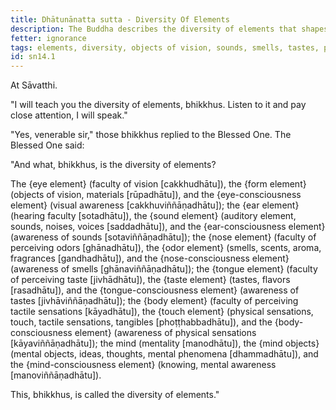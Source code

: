 ```yaml
---
title: Dhātunānatta sutta - Diversity Of Elements
description: The Buddha describes the diversity of elements that shapes one's experience.
fetter: ignorance
tags: elements, diversity, objects of vision, sounds, smells, tastes, physical sensations, mental objects, form element, sound element, odor element, taste element, touch element, sn, sn12-21, sn14, six sense bases
id: sn14.1
---
```


At Sāvatthi.

"I will teach you the diversity of elements, bhikkhus. Listen to it and pay close attention, I will speak."

"Yes, venerable sir," those bhikkhus replied to the Blessed One. The Blessed One said:

"And what, bhikkhus, is the diversity of elements?

The \{eye element} (faculty of vision [cakkhudhātu]), the \{form element} (objects of vision, materials [rūpadhātu]), and the \{eye-consciousness element} (visual awareness [cakkhuviññāṇadhātu]);
the \{ear element} (hearing faculty [sotadhātu]), the \{sound element} (auditory element, sounds, noises, voices [saddadhātu]), and the \{ear-consciousness element} (awareness of sounds [sotaviññāṇadhātu]);
the \{nose element} (faculty of perceiving odors [ghānadhātu]), the \{odor element} (smells, scents, aroma, fragrances [gandhadhātu]), and the \{nose-consciousness element} (awareness of smells [ghānaviññāṇadhātu]);
the \{tongue element} (faculty of perceiving taste [jivhādhātu]), the \{taste element} (tastes, flavors [rasadhātu]), and the \{tongue-consciousness element} (awareness of tastes [jivhāviññāṇadhātu]);
the \{body element} (faculty of perceiving tactile sensations [kāyadhātu]), the \{touch element} (physical sensations, touch, tactile sensations, tangibles [phoṭṭhabbadhātu]), and the \{body-consciousness element} (awareness of physical sensations [kāyaviññāṇadhātu]);
the mind (mentality [manodhātu]), the \{mind objects} (mental objects, ideas, thoughts, mental phenomena [dhammadhātu]), and the \{mind-consciousness element} (knowing, mental awareness [manoviññāṇadhātu]).

This, bhikkhus, is called the diversity of elements."